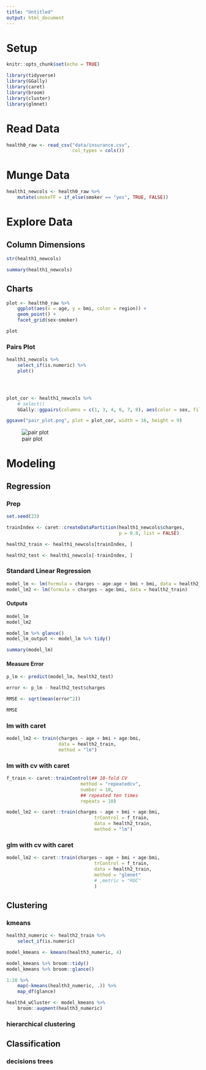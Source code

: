 ```yaml
---
title: "Untitled"
output: html_document
---
```


# Setup

```r
knitr::opts_chunk$set(echo = TRUE)
```

```r
library(tidyverse)
library(GGally)
library(caret)
library(broom)
library(cluster)
library(glmnet)
```

# Read Data

```r
health0_raw <- read_csv("data/insurance.csv",
                        col_types = cols())
```


# Munge Data

```r
health1_newcols <- health0_raw %>%
    mutate(smokeTF = if_else(smoker == "yes", TRUE, FALSE))
```


# Explore Data

## Column Dimensions

```r
str(health1_newcols)
```

```r
summary(health1_newcols)
```

## Charts

```r
plot <- health0_raw %>%
    ggplot(aes(x = age, y = bmi, color = region)) +
    geom_point() +
    facet_grid(sex~smoker)

plot
```

### Pairs Plot

```r
health1_newcols %>%
    select_if(is.numeric) %>%
    plot()
```

```r

```

```r

```

```r

```


```r
plot_cor <- health1_newcols %>%
    # select()
    GGally::ggpairs(columns = c(1, 3, 4, 6, 7, 8), aes(color = sex, fill = sex))

ggsave("pair_plot.png", plot = plot_cor, width = 16, height = 9)
```

![pair plot](charts/pair_plot.png)

# Modeling

## Regression

### Prep


```r
set.seed(23)
```

```r
trainIndex <- caret::createDataPartition(health1_newcols$charges,
                                         p = 0.8, list = FALSE)

health2_train <- health1_newcols[trainIndex, ]

health2_test <- health1_newcols[-trainIndex, ]
```

### Standard Linear Regression

```r
model_lm <- lm(formula = charges ~ age:age + bmi + bmi, data = health2_train)
model_lm2 <- lm(formula = charges ~ age:bmi, data = health2_train)
```

#### Outputs

```r
model_lm
model_lm2
```
```r
model_lm %>% glance()
model_lm_output <- model_lm %>% tidy()

summary(model_lm)
```

#### Measure Error

```r
p_lm <- predict(model_lm, health2_test)

error <- p_lm - health2_test$charges

RMSE <- sqrt(mean(error^2))

RMSE
```



### lm with caret


```r
model_lm2 <- train(charges ~ age + bmi + age:bmi,
                   data = health2_train,
                   method = "lm")
```


### lm with cv with caret
```r
f_train <- caret::trainControl(## 10-fold CV
                           method = "repeatedcv",
                           number = 10,
                           ## repeated ten times
                           repeats = 10)
```

```r
model_lm2 <- caret::train(charges ~ age + bmi + age:bmi,
                                trControl = f_train,
                                data = health2_train,
                                method = "lm")
```

### glm with cv with caret


```r
model_lm2 <- caret::train(charges ~ age + bmi + age:bmi,
                                trControl = f_train,
                                data = health2_train,
                                method = "glmnet"
                                # ,metric = "ROC"
                                )
```

## Clustering

### kmeans

```r

health3_numeric <- health2_train %>%
    select_if(is.numeric)

model_kmeans <- kmeans(health3_numeric, 4)

model_kmeans %>% broom::tidy()
model_kmeans %>% broom::glance()
```


```r
1:20 %>%
    map(~kmeans(health3_numeric, .)) %>%
    map_df(glance)
```


```r
health4_wCluster <- model_kmeans %>%
    broom::augment(health3_numeric)
```


### hierarchical clustering

## Classification

### decisions trees